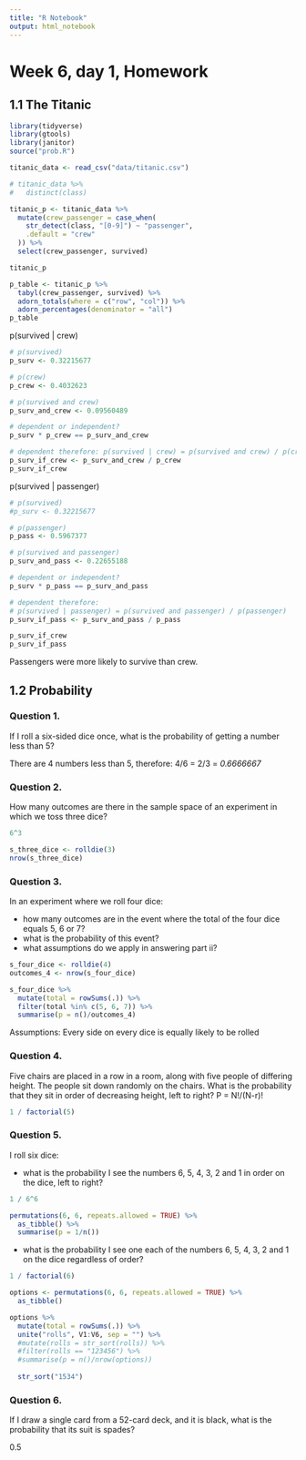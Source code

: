 ```yaml
---
title: "R Notebook"
output: html_notebook
---
```


# Week 6, day 1, Homework

## 1.1 The Titanic
```r
library(tidyverse)
library(gtools)
library(janitor)
source("prob.R")

titanic_data <- read_csv("data/titanic.csv")
```

```r
# titanic_data %>% 
#   distinct(class)

titanic_p <- titanic_data %>% 
  mutate(crew_passenger = case_when(
    str_detect(class, "[0-9]") ~ "passenger",
    .default = "crew"
  )) %>% 
  select(crew_passenger, survived)

titanic_p
```

```r
p_table <- titanic_p %>% 
  tabyl(crew_passenger, survived) %>% 
  adorn_totals(where = c("row", "col")) %>% 
  adorn_percentages(denominator = "all")
p_table
```
p(survived | crew)
```r
# p(survived)
p_surv <- 0.32215677

# p(crew)
p_crew <- 0.4032623

# p(survived and crew)
p_surv_and_crew <- 0.09560489

# dependent or independent?
p_surv * p_crew == p_surv_and_crew

# dependent therefore: p(survived | crew) = p(survived and crew) / p(crew)
p_surv_if_crew <- p_surv_and_crew / p_crew
p_surv_if_crew
```

p(survived | passenger)
```r
# p(survived)
#p_surv <- 0.32215677

# p(passenger)
p_pass <- 0.5967377

# p(survived and passenger)
p_surv_and_pass <- 0.22655188

# dependent or independent?
p_surv * p_pass == p_surv_and_pass

# dependent therefore: 
# p(survived | passenger) = p(survived and passenger) / p(passenger)
p_surv_if_pass <- p_surv_and_pass / p_pass
```

```r
p_surv_if_crew
p_surv_if_pass
```
Passengers were more likely to survive than crew.

## 1.2 Probability

### Question 1.
If I roll a six-sided dice once, what is the probability of getting a number less than 5?

There are 4 numbers less than 5, therefore: 4/6 = 2/3 = *0.6666667*

### Question 2.
How many outcomes are there in the sample space of an experiment in which we toss three dice?
```r
6^3

s_three_dice <- rolldie(3)
nrow(s_three_dice)
```

### Question 3.
In an experiment where we roll four dice:

* how many outcomes are in the event where the total of the four dice equals 5, 6 or 7?
* what is the probability of this event?
* what assumptions do we apply in answering part ii?
```r
s_four_dice <- rolldie(4)
outcomes_4 <- nrow(s_four_dice)

s_four_dice %>% 
  mutate(total = rowSums(.)) %>% 
  filter(total %in% c(5, 6, 7)) %>% 
  summarise(p = n()/outcomes_4)
```
Assumptions: Every side on every dice is equally likely to be rolled

### Question 4.
Five chairs are placed in a row in a room, along with five people of differing height. The people sit down randomly on the chairs. What is the probability that they sit in order of decreasing height, left to right?
P = N!/(N-r)!
```r
1 / factorial(5)
```


### Question 5.
I roll six dice:

* what is the probability I see the numbers 6, 5, 4, 3, 2 and 1 in order on the dice, left to right?
```r
1 / 6^6
```
```r
permutations(6, 6, repeats.allowed = TRUE) %>% 
  as_tibble() %>% 
  summarise(p = 1/n())
```


* what is the probability I see one each of the numbers 6, 5, 4, 3, 2 and 1 on the dice regardless of order?
```r
1 / factorial(6)
```

```r
options <- permutations(6, 6, repeats.allowed = TRUE) %>% 
  as_tibble() 

options %>% 
  mutate(total = rowSums(.)) %>%
  unite("rolls", V1:V6, sep = "") %>% 
  #mutate(rolls = str_sort(rolls)) %>% 
  #filter(rolls == "123456") %>% 
  #summarise(p = n()/nrow(options))
  
  str_sort("1534")
```


### Question 6.
If I draw a single card from a 52-card deck, and it is black, what is the probability that its suit is spades?

0.5




